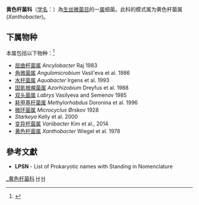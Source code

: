 {{Automatic taxobox
| taxon = Xanthobacteraceae
| authority = Lee et al. 2005
| type genus = 黄色杆菌属<br>''Xanthobacter''
| type genus authority = Wiegel et al. 1978
}}
'''黄色杆菌科'''（[[学名|学名]]：{{lang|la|''Xanthobacteraceae''}}）為[[生丝微菌目|生丝微菌目]]的一[[属|属]]细菌。此科的模式属为黄色杆菌属(''Xanthobacter'')。

==下属物种==
本属包括以下物种：<ref>{{cite web |title=Xanthobacteraceae |url=https://www.gbif.org/species/4891652 |website=GBIF}}</ref>
* [[屈曲杆菌属|屈曲杆菌属]] ''Ancylobacter'' Raj 1983
* [[角微菌属|角微菌属]] ''Angulomicrobium'' Vasil'eva et al. 1986
* [[水杆菌属|水杆菌属]] ''Aquabacter'' Irgens et al. 1993
* [[固氮根瘤菌属|固氮根瘤菌属]] ''Azorhizobium'' Dreyfus et al. 1988
* [[双头菌属|双头菌属]] ''Labrys'' Vasilyeva and Semenov 1985
* [[耗甲基杆菌属|耗甲基杆菌属]] ''Methylorhabdus'' Doronina et al. 1996
* [[微环菌属|微环菌属]] ''Microcyclus'' Ørskov 1928
* ''Starkeya'' Kelly et al. 2000
* [[变异杆菌属|变异杆菌属]] ''Variibacter'' Kim et al., 2014
* [[黄色杆菌属|黄色杆菌属]] ''Xanthobacter'' Wiegel et al. 1978

==參考文獻==
{{reflist}}
* '''LPSN''' - List of Prokaryotic names with Standing in Nomenclature

{{taxonbar}}

[[Category:_黄色杆菌科|]]
[[Category:_生丝微菌目|H]]
[[Category:_2005年描述的分类群|H]]
